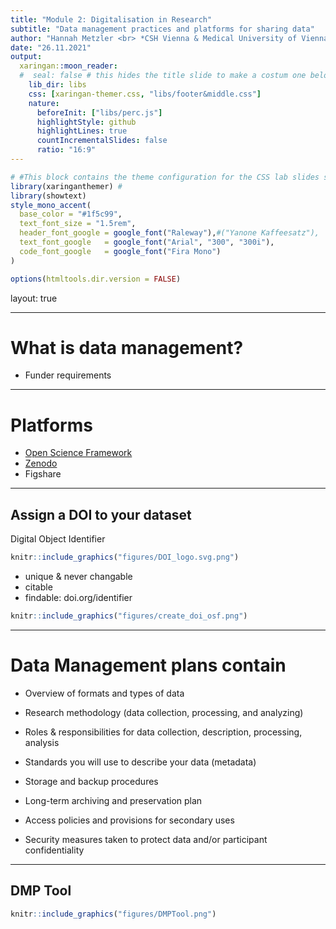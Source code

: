 ```yaml
---
title: "Module 2: Digitalisation in Research" 
subtitle: "Data management practices and platforms for sharing data"
author: "Hannah Metzler <br> *CSH Vienna & Medical University of Vienna*"
date: "26.11.2021"
output:
  xaringan::moon_reader:
  #  seal: false # this hides the title slide to make a costum one below
    lib_dir: libs 
    css: [xaringan-themer.css, "libs/footer&middle.css"]
    nature:
      beforeInit: ["libs/perc.js"]
      highlightStyle: github
      highlightLines: true
      countIncrementalSlides: false
      ratio: "16:9"
---
```


```r
# #This block contains the theme configuration for the CSS lab slides style
library(xaringanthemer) #
library(showtext)
style_mono_accent(
  base_color = "#1f5c99",
  text_font_size = "1.5rem",
  header_font_google = google_font("Raleway"),#("Yanone Kaffeesatz"),
  text_font_google   = google_font("Arial", "300", "300i"),
  code_font_google   = google_font("Fira Mono")
)
```

```r
options(htmltools.dir.version = FALSE)
```

layout: true

---

# What is data management?


* Funder requirements

---

# Platforms

* [Open Science Framework](osf.io)
* [Zenodo](zenodo.org)
* Figshare

---

## Assign a DOI to your dataset

Digital Object Identifier
```r
knitr::include_graphics("figures/DOI_logo.svg.png")
```
  * unique & never changable
  * citable
  * findable: doi.org/identifier
  
```r
knitr::include_graphics("figures/create_doi_osf.png")
```

---

# Data Management plans contain

 * Overview of formats and types of data
 
 * Research methodology (data collection, processing, and analyzing)
 
 * Roles & responsibilities for data collection, description, processing, analysis
 
 * Standards you will use to describe your data (metadata)
 
 * Storage and backup procedures 
 
 * Long-term archiving and preservation plan 
 
 * Access policies and provisions for secondary uses

 * Security measures taken to protect data and/or participant confidentiality

---

## DMP Tool

```r
knitr::include_graphics("figures/DMPTool.png")
```




